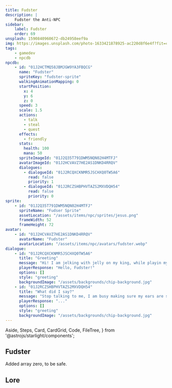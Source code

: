 ```yaml
---
title: Fudster
description: |
    Fudster the Anti-NPC
sidebar:
    label: Fudster
    order: 69
unsplash: 1590840960672-db24958eef9a
img: https://images.unsplash.com/photo-1633421878925-ac220d8f6e4f?fit=crop&w=1400&h=700&q=75
tags:
    - gamedev
    - npcdb
npcdb:
    - id: "01J2HCTMQ58JBMJGW9YA3FBQCG"
      name: "Fudster"
      spriteKey: "fudster-sprite"
      walkingAnimationMapping: 0
      startPosition:
        x: 4
        y: 6
        z: 0
      speed: 3
      scale: 1.5
      actions:
        - talk
        - steal
        - quest
      effects:
        - friendly
      stats:
        health: 100
        mana: 50
      spriteImageId: "01J2Q35T791DWM5NQN02H4MTFJ"
      avatarImageId: "01J2HCVAVZ7HE2AS1DNKD4RRQV"
      dialogues:
        - dialogueId: "01J2RCQXCKNMR5JSCHXQ0TW5A6"
          read: false
          priority: 1
        - dialogueId: "01J2RCZSHBPHVTAZS2MXVDQH54"
          read: false
          priority: 0
sprite:
    - id: "01J2Q35T791DWM5NQN02H4MTFJ"
      spriteName: "Fudser Sprite"
      assetLocation: "/assets/items/npc/sprites/jesus.png"
      frameWidth: 52
      frameHeight: 72
avatar:
    - id: "01J2HCVAVZ7HE2AS1DNKD4RRQV"
      avatarName: "Fudster"
      avatarLocation: "/assets/items/npc/avatars/fudster.webp"
dialogue:
    - id: "01J2RCQXCKNMR5JSCHXQ0TW5A6"
      title: "Greeting"
      message: "Hi! I am jelking with jelly on my king, while playin my golden match on league, so leave me alone... do not fred again"
      playerResponse: "Hello, Fudster!"
      options: []
      style: "greeting"
      backgroundImage: "/assets/backgrounds/chip-background.jpg"
    - id: "01J2RCZSHBPHVTAZS2MXVDQH54"
      title: "What did I say?"
      message: "Stop talking to me, I am busy making sure my ears are safe! boiler room style"
      playerResponse: "..."
      options: []
      style: "greeting"
      backgroundImage: "/assets/backgrounds/chip-background.jpg"
---
```



  Aside,
  Steps,
  Card,
  CardGrid,
  Code,
  FileTree,
} from '@astrojs/starlight/components';



## Fudster

Added array zero, to be safe.

## Lore
